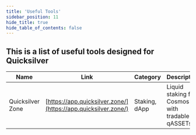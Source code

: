 ```yaml
---
title: 'Useful Tools'
sidebar_position: 11
hide_title: true
hide_table_of_contents: false
---
```



<PageTitle iconUrl="img/quicksilver-icon.svg" title="Quicksilver Useful Tools" />

## This is a list of useful tools designed for Quicksilver

| Name | Link | Category | Description |
|------|------|----------|-------------|
| Quicksilver Zone | [https://app.quicksilver.zone/](https://app.quicksilver.zone/) | Staking, dApp | Liquid staking for Cosmos with tradable qASSETs. |
